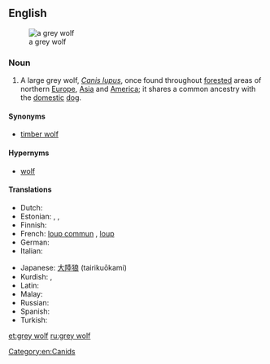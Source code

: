 {{also|gray wolf}}

==English==
{{wikipedia}}
[[File:Canis lupus lupus prague zoo.jpg|thumb|a grey wolf]]

===Noun===
{{en-noun|head=[[grey]] [[wolf]]|pl=grey wolves}}

# A large grey wolf, ''[[Canis lupus]]'', once found throughout [[forested]] areas of northern [[Europe]], [[Asia]] and [[America]]; it shares a common ancestry with the [[domestic]] [[dog]].

====Synonyms====
* [[timber wolf]]

====Hypernyms====
* [[wolf]]

====Translations====
{{trans-top|a large grey wolf}}
* Dutch: {{t+|nl|wolf|m}}
* Estonian: {{t+|et|hunt}}, {{t-|et|hall hunt}}, {{t-|et|susi}}
* Finnish: {{t+|fi|susi}}
* French: [[loup commun]] {{m}}, [[loup]]
* German: {{t+|de|Wolf|m}}
* Italian: {{t+|it|lupo|m}}
{{trans-mid}}
* Japanese: [[大陸狼]] (tairikuōkami)
* Kurdish: {{t+|ku|gur}}, {{t+|ku|gurg}}
* Latin: {{t+|la|lupus}}
* Malay: {{t|ms|serigala kelabu}}
* Russian: {{t+|ru|волк|m}}
* Spanish: {{t+|es|lobo|m}}
* Turkish: {{t-|tr|boz kurt}}
{{trans-bottom}}

[[Category:en:Canids]]

[[et:grey wolf]]
[[ru:grey wolf]]